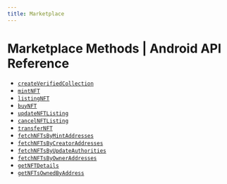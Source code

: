```yaml
---
title: Marketplace
---
```


# Marketplace Methods | Android API Reference
- [`createVerifiedCollection`](/api-reference/android/marketplace/createVerifiedCollection)
- [`mintNFT`](/api-reference/android/marketplace/mintNFT)
- [`listingNFT`](/api-reference/android/marketplace/listingNFT)
- [`buyNFT`](/api-reference/android/marketplace/buyNFT)
- [`updateNFTListing`](/api-reference/android/marketplace/updateNFTListing)
- [`cancelNFTListing`](/api-reference/android/marketplace/cancelNFTListing)
- [`transferNFT`](/api-reference/android/marketplace/transferNFT)
- [`fetchNFTsByMintAddresses`](/api-reference/android/marketplace/fetchNFTsByMintAddresses)
- [`fetchNFTsByCreatorAddresses`](/api-reference/android/marketplace/fetchNFTsByCreatorAddresses)
- [`fetchNFTsByUpdateAuthorities`](/api-reference/android/marketplace/fetchNFTsByUpdateAuthorities)
- [`fetchNFTsByOwnerAddresses`](/api-reference/android/marketplace/fetchNFTsByOwnerAddresses)
- [`getNFTDetails`](/api-reference/android/marketplace/getNFTDetails)
- [`getNFTsOwnedByAddress`](/api-reference/android/marketplace/getNFTsOwnedByAddress)